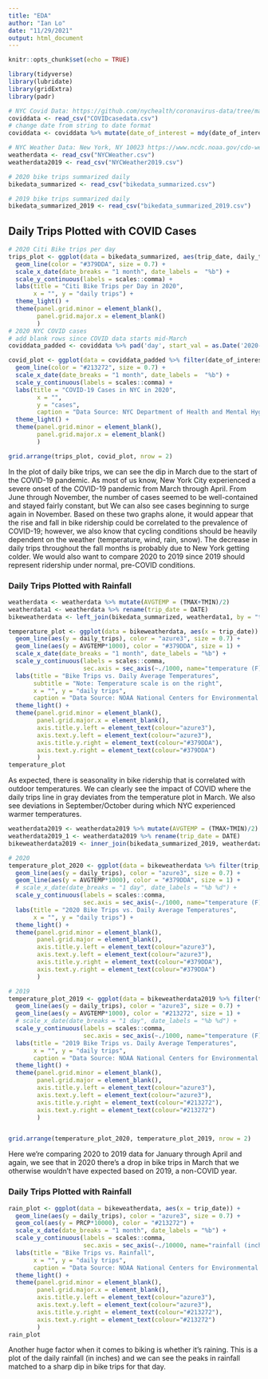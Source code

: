 ```yaml
---
title: "EDA"
author: "Ian Lo"
date: "11/29/2021"
output: html_document
---
```


```r
knitr::opts_chunk$set(echo = TRUE)
```

```r
library(tidyverse)
library(lubridate)
library(gridExtra)
library(padr)

# NYC Covid Data: https://github.com/nychealth/coronavirus-data/tree/master/trends
coviddata <- read_csv("COVIDcasedata.csv")
# change date from string to date format
coviddata <- coviddata %>% mutate(date_of_interest = mdy(date_of_interest))

# NYC Weather Data: New York, NY 10023 https://www.ncdc.noaa.gov/cdo-web/datasets/GHCND/locations/ZIP:10023/detail
weatherdata <- read_csv("NYCWeather.csv")
weatherdata2019 <- read_csv("NYCWeather2019.csv")

# 2020 bike trips summarized daily
bikedata_summarized <- read_csv("bikedata_summarized.csv")

# 2019 bike trips summarized daily
bikedata_summarized_2019 <- read_csv("bikedata_summarized_2019.csv")
```

## Daily Trips Plotted with COVID Cases
```r
# 2020 Citi Bike trips per day
trips_plot <- ggplot(data = bikedata_summarized, aes(trip_date, daily_trips)) +
  geom_line(color = "#379DDA", size = 0.7) +
  scale_x_date(date_breaks = "1 month", date_labels =  "%b") +
  scale_y_continuous(labels = scales::comma) +
  labs(title = "Citi Bike Trips per Day in 2020",
       x = "", y = "daily trips") +
  theme_light() +
  theme(panel.grid.minor = element_blank(),
        panel.grid.major.x = element_blank()
        )
# 2020 NYC COVID cases
# add blank rows since COVID data starts mid-March
coviddata_padded <- coviddata %>% pad('day', start_val = as.Date('2020-01-01'))

covid_plot <- ggplot(data = coviddata_padded %>% filter(date_of_interest < '2021-01-01'), aes(date_of_interest, CASE_COUNT)) +
  geom_line(color = "#213272", size = 0.7) +
  scale_x_date(date_breaks = "1 month", date_labels =  "%b") +
  scale_y_continuous(labels = scales::comma) +
  labs(title = "COVID-19 Cases in NYC in 2020",
        x = "", 
        y = "cases",
        caption = "Data Source: NYC Department of Health and Mental Hygiene") +
  theme_light() +
  theme(panel.grid.minor = element_blank(),
        panel.grid.major.x = element_blank()
        )

grid.arrange(trips_plot, covid_plot, nrow = 2)

```

In the plot of daily bike trips, we can see the dip in March due to the start of the COVID-19 pandemic. As most of us know, New York City experienced a severe onset of the COVID-19 pandemic from March through April. From June through November, the number of cases seemed to be well-contained and stayed fairly constant, but We can also see cases beginning to surge again in November. Based on these two graphs alone, it would appear that the rise and fall in bike ridership could be correlated to the prevalence of COVID-19; however, we also know that cycling conditions should be heavily dependent on the weather (temperature, wind, rain, snow). The decrease in daily trips throughout the fall months is probably due to New York getting colder. We would also want to compare 2020 to 2019 since 2019 should represent ridership under normal, pre-COVID conditions.


### Daily Trips Plotted with Rainfall
```r
weatherdata <- weatherdata %>% mutate(AVGTEMP = (TMAX+TMIN)/2)
weatherdata1 <- weatherdata %>% rename(trip_date = DATE)
bikeweatherdata <- left_join(bikedata_summarized, weatherdata1, by = "trip_date")

temperature_plot <- ggplot(data = bikeweatherdata, aes(x = trip_date)) +
  geom_line(aes(y = daily_trips), color = "azure3", size = 0.7) +
  geom_line(aes(y = AVGTEMP*1000), color = "#379DDA", size = 1) +
  scale_x_date(date_breaks = "1 month", date_labels = "%b") +
  scale_y_continuous(labels = scales::comma,
                     sec.axis = sec_axis(~./1000, name="temperature (F)")) +
  labs(title = "Bike Trips vs. Daily Average Temperatures",
       subtitle = "Note: Temperature scale is on the right",
       x = "", y = "daily trips",
       caption = "Data Source: NOAA National Centers for Environmental Information") +
  theme_light() +
  theme(panel.grid.minor = element_blank(),
        panel.grid.major.x = element_blank(),
        axis.title.y.left = element_text(colour="azure3"),
        axis.text.y.left = element_text(colour="azure3"),
        axis.title.y.right = element_text(colour="#379DDA"),
        axis.text.y.right = element_text(colour="#379DDA")
        )
temperature_plot
```

As expected, there is seasonality in bike ridership that is correlated with outdoor temperatures. We can clearly see the impact of COVID where the daily trips line in gray deviates from the temperature plot in March. We also see deviations in September/October during which NYC experienced warmer temperatures.



```r
weatherdata2019 <- weatherdata2019 %>% mutate(AVGTEMP = (TMAX+TMIN)/2)
weatherdata2019_1 <- weatherdata2019 %>% rename(trip_date = DATE)
bikeweatherdata2019 <- inner_join(bikedata_summarized_2019, weatherdata2019_1, by = "trip_date")

# 2020
temperature_plot_2020 <- ggplot(data = bikeweatherdata %>% filter(trip_date < as.Date('2020-04-01')), aes(x = trip_date)) +
  geom_line(aes(y = daily_trips), color = "azure3", size = 0.7) +
  geom_line(aes(y = AVGTEMP*1000), color = "#379DDA", size = 1) +
  # scale_x_date(date_breaks = "1 day", date_labels = "%b %d") +
  scale_y_continuous(labels = scales::comma,
                     sec.axis = sec_axis(~./1000, name="temperature (F)")) +
  labs(title = "2020 Bike Trips vs. Daily Average Temperatures",
       x = "", y = "daily trips") +
  theme_light() +
  theme(panel.grid.minor = element_blank(),
        panel.grid.major = element_blank(),
        axis.title.y.left = element_text(colour="azure3"),
        axis.text.y.left = element_text(colour="azure3"),
        axis.title.y.right = element_text(colour="#379DDA"),
        axis.text.y.right = element_text(colour="#379DDA")
        )

# 2019
temperature_plot_2019 <- ggplot(data = bikeweatherdata2019 %>% filter(trip_date < as.Date('2019-04-01')), aes(x = trip_date)) +
  geom_line(aes(y = daily_trips), color = "azure3", size = 0.7) +
  geom_line(aes(y = AVGTEMP*1000), color = "#213272", size = 1) +
  # scale_x_date(date_breaks = "1 day", date_labels = "%b %d") +
  scale_y_continuous(labels = scales::comma,
                     sec.axis = sec_axis(~./1000, name="temperature (F)")) +
  labs(title = "2019 Bike Trips vs. Daily Average Temperatures",
       x = "", y = "daily trips",
       caption = "Data Source: NOAA National Centers for Environmental Information") +       
  theme_light() +
  theme(panel.grid.minor = element_blank(),
        panel.grid.major = element_blank(),
        axis.title.y.left = element_text(colour="azure3"),
        axis.text.y.left = element_text(colour="azure3"),
        axis.title.y.right = element_text(colour="#213272"),
        axis.text.y.right = element_text(colour="#213272")
        )


grid.arrange(temperature_plot_2020, temperature_plot_2019, nrow = 2)
```

Here we're comparing 2020 to 2019 data for January through April and again, we see that in 2020 there's a drop in bike trips in March that we otherwise wouldn't have expected based on 2019, a non-COVID year.

### Daily Trips Plotted with Rainfall
```r
rain_plot <- ggplot(data = bikeweatherdata, aes(x = trip_date)) +
  geom_line(aes(y = daily_trips), color = "azure3", size = 0.7) +
  geom_col(aes(y = PRCP*10000), color = "#213272") +
  scale_x_date(date_breaks = "1 month", date_labels = "%b") +
  scale_y_continuous(labels = scales::comma,
                     sec.axis = sec_axis(~./10000, name="rainfall (inches)")) +
  labs(title = "Bike Trips vs. Rainfall",
       x = "", y = "daily trips",
       caption = "Data Source: NOAA National Centers for Environmental Information") +        
  theme_light() +
  theme(panel.grid.minor = element_blank(),
        panel.grid.major.x = element_blank(),
        axis.title.y.left = element_text(colour="azure3"),
        axis.text.y.left = element_text(colour="azure3"),
        axis.title.y.right = element_text(colour="#213272"),
        axis.text.y.right = element_text(colour="#213272")
        )
rain_plot
```

Another huge factor when it comes to biking is whether it's raining. This is a plot of the daily rainfall (in inches) and we can see the peaks in rainfall matched to a sharp dip in bike trips for that day.


